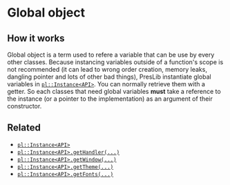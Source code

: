 # Global object

## How it works

Global object is a term used to refere a variable that can be use by every other classes. Because instancing variables outside of a function's scope is not recommended (it can lead to wrong order creation, memory leaks, dangling pointer and lots of other bad things), PresLib instantiate global variables in [`pl::Instance<API>`](/docs/instance). You can normally retrieve them with a getter. So each classes that need global variables **must** take a reference to the instance (or a pointer to the implementation) as an argument of their constructor.

## Related

 - [`pl::Instance<API>`](/docs/instance)
 - [`pl::Instance<API>.getHandler(...)`](/docs/instance/get_handler)
 - [`pl::Instance<API>.getWindow(...)`](/docs/instance/get_window)
 - [`pl::Instance<API>.getTheme(...)`](/docs/instance/get_theme)
 - [`pl::Instance<API>.getFonts(...)`](/docs/instance/get_fonts)